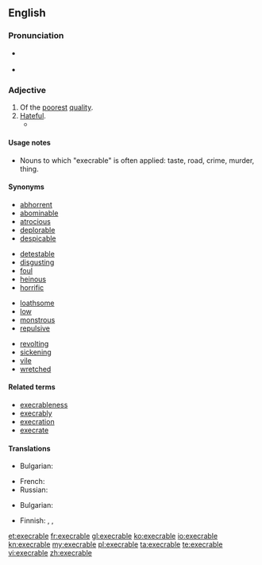 {{also|exécrable}}
==English==

===Pronunciation===
*{{a|US}} {{IPA| /'ɛksɪkɹəbl/, /'ɛksəkɹəbl/}}
* {{audio|Execrable-pronunciation-us.ogg|Audio pronunciation}}

===Adjective===
{{en-adj}}

# Of the [[poor]]est [[quality]].
# [[hateful|Hateful]].
#* {{quote-book
|date = 2001-06-01
|title = Guts: A Comedy of Manners
|first = David
|last = Langford
|authorlink = David Langford
|coauthors = Grant, John
|publisher = Wildside Press
|isbn = 9781587154485
|page = 72
|pageurl = http://books.google.com/books?id=XloXRhUhamIC&pg=PA72&dq=execrable
|passage = The [[arcanely]] [[evil]] words of that [[despicable]], [[loathsome]], [[suppressed]], [[vile]], [[pululating]], [[odious]], [[nictating]], [[repellent]], [[repugnant]], [[noxious]], [[abhorrent]], [[abominable]], [[tory]], '''execrable''', [[nauseous]] work, ''Ye Boke of Guts'', moved as if on a [[conveyor belt]] before his eyes.
}}

====Usage notes====
* Nouns to which "execrable" is often applied: taste, road, crime, murder, thing.

====Synonyms====
{{top4}}
* [[abhorrent]]
* [[abominable]]
* [[atrocious]]
* [[deplorable]]
* [[despicable]]
{{mid4}}
* [[detestable]]
* [[disgusting]]
* [[foul]]
* [[heinous]]
* [[horrific]]
{{mid4}}
* [[loathsome]]
* [[low]]
* [[monstrous]]
* [[repulsive]]
{{mid4}}
* [[revolting]]
* [[sickening]]
* [[vile]]
* [[wretched]]
{{bottom}}

====Related terms====
* [[execrableness]]
* [[execrably]]
* [[execration]]
* [[execrate]]

====Translations====
{{trans-top|of the poorest quality}}
* Bulgarian: {{t+|bg|долен}}
{{trans-mid}}
* French: {{t+|fr|exécrable|m|f}}
* Russian: {{t+|ru|отвратительный|m|tr=otvratitel'nyi|sc=Cyrl}}
{{trans-bottom}}

{{trans-top|hateful}}
* Bulgarian: {{t+|bg|омразен}}
{{trans-mid}}
* Finnish: {{t+|fi|inhottava}}, {{t+|fi|iljettävä}}, {{t-|fi|kuvottava}}
{{trans-bottom}}

[[et:execrable]]
[[fr:execrable]]
[[gl:execrable]]
[[ko:execrable]]
[[io:execrable]]
[[kn:execrable]]
[[my:execrable]]
[[pl:execrable]]
[[ta:execrable]]
[[te:execrable]]
[[vi:execrable]]
[[zh:execrable]]
